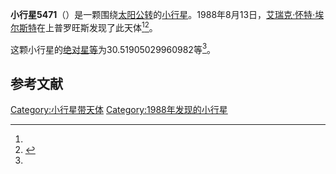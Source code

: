 {{Infobox planet
| bgcolour = #FFFFC0
| name = 5471 Tunguska
| symbol = 
| image = 
| caption = 
| discovery = yes
| discovery_ref = 
| discoverer = [[艾瑞克·怀特·埃尔斯特|艾瑞克·怀特·埃尔斯特]]
| discovery_site = [[上普罗旺斯|上普罗旺斯]] 
| discovered = 1988年8月13日
| designations = yes
| mp_name = 
| named_after = 
| alt_names = 1988 PK1/ 1932 YN / 1976 FE / 1991 BC
| mp_category = [[主带小行星|主带小行星]]
| orbit_ref = <ref name="a">[http://ssd.jpl.nasa.gov/sbdb.cgi?sstr=5471 5471 Tunguska] {{Wayback|url=http://ssd.jpl.nasa.gov/sbdb.cgi?sstr=5471 |date=20140902134728 }}，小行星數據庫瀏覽器（JPL Small-Body Database Browser）－[[美国国家航空航天局|美国国家航空航天局]]喷气推进实验室</ref>
| epoch = 2456400.5 (2013年4月18日更新)
| aphelion = {{convert|3.219980360143111|AU|km|3|abbr=on|lk=out}}
| perihelion = {{convert|2.774103142968231|AU|km|3|abbr=on}}
| semimajor = {{convert|2.997041751555671|AU|km|3|abbr=on}}
| eccentricity = 0.074386221
| period = 1895.123934 [[日|日]]<br />5.19[[儒略年|儒略年]]
| avg_speed = 
| inclination = 9.313124911300893
| asc_node = 250.3339673860906
| mean_anomaly = 
| arg_peri = 30.51905029960982
| satellites = 
| physical_characteristics = yes
| dimensions = 
| mass = 
| density = 
| surface_grav = 
| escape_velocity = 
| sidereal_day = 
| axial_tilt = 
| pole_ecliptic_lat = 
| pole_ecliptic_lon = 
| albedo = 
| temperatures= 
| temp_name1 = 
| mean_temp_1 = 
| max_temp_1 = 
| temp_name2 = 
| max_temp_2 = 
| spectral_type = 
| abs_magnitude = 30.51905029960982
}}

'''小行星5471'''（{{lang-en|5471 Tunguska}}）是一颗围绕[[太阳|太阳]][[公转|公转]]的[[小行星|小行星]]。1988年8月13日，[[艾瑞克·怀特·埃尔斯特|艾瑞克·怀特·埃尔斯特]]在上普罗旺斯发现了此天体<ref name="a" /><ref>{{cite news|title=小行星列表|url=http://cfa-www.harvard.edu/iau/lists/NumberedMPs.txt|accessdate=2013-07-08|newspaper=哈佛大学|archive-date=2008-05-17|archive-url=https://web.archive.org/web/20080517010638/http://cfa-www.harvard.edu/iau/lists/NumberedMPs.txt|dead-url=no}}</ref>。

这颗小行星的[[绝对星等|绝对星等]]为30.51905029960982等<ref name="a" />。

==参考文献==
{{reflist}}
{{Minor Planet Number|[[小行星5470|小行星5470]]|[[小行星5472|小行星5472]]}}

{{小天体}}

[[Category:小行星带天体|Category:小行星带天体]]
[[Category:1988年发现的小行星|Category:1988年发现的小行星]]

{{asteroid-stub}}